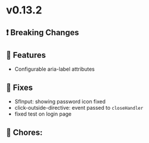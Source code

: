 
<Meta title="Releases/v0.13.x - Latest/v0.13.3 - Latest/Change log" />

# v0.13.2

## ❗ Breaking Changes


## 🚀 Features

- Configurable aria-label attributes

## 🐛 Fixes

- SfInput: showing password icon fixed
- click-outside-directive: event passed to `closeHandler`
- fixed test on login page

## 🧹 Chores:

